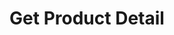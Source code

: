 ---
openapi: get /products/{id}
title: Get Product Detail
description: Get detailed information about a specific product.
---